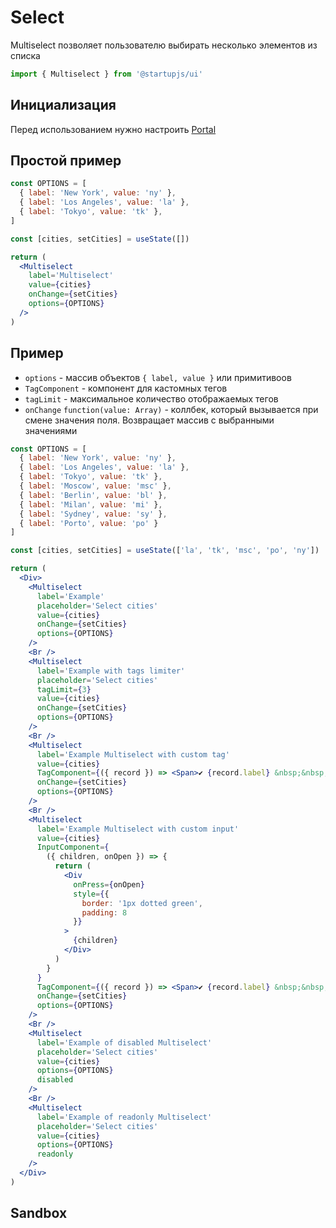 
# Select

Multiselect позволяет пользователю выбирать несколько элементов из списка

```jsx
import { Multiselect } from '@startupjs/ui'
```

## Инициализация

Перед использованием нужно настроить [Portal](/docs/components/Portal)

## Простой пример

```jsx example
const OPTIONS = [
  { label: 'New York', value: 'ny' },
  { label: 'Los Angeles', value: 'la' },
  { label: 'Tokyo', value: 'tk' },
]

const [cities, setCities] = useState([])

return (
  <Multiselect
    label='Multiselect'
    value={cities}
    onChange={setCities}
    options={OPTIONS}
  />
)
```

## Пример

- `options` - массив объектов ```{ label, value }``` или примитивоов
- `TagComponent` - компонент для кастомных тегов
- `tagLimit` - максимальное количество отображаемых тегов
- `onChange` ```function(value: Array)``` - коллбек, который вызывается при смене значения поля. Возвращает массив с выбранными значениями

```jsx example
const OPTIONS = [
  { label: 'New York', value: 'ny' },
  { label: 'Los Angeles', value: 'la' },
  { label: 'Tokyo', value: 'tk' },
  { label: 'Moscow', value: 'msc' },
  { label: 'Berlin', value: 'bl' },
  { label: 'Milan', value: 'mi' },
  { label: 'Sydney', value: 'sy' },
  { label: 'Porto', value: 'po' }
]

const [cities, setCities] = useState(['la', 'tk', 'msc', 'po', 'ny'])

return (
  <Div>
    <Multiselect
      label='Example'
      placeholder='Select cities'
      value={cities}
      onChange={setCities}
      options={OPTIONS}
    />
    <Br />
    <Multiselect
      label='Example with tags limiter'
      placeholder='Select cities'
      tagLimit={3}
      value={cities}
      onChange={setCities}
      options={OPTIONS}
    />
    <Br />
    <Multiselect
      label='Example Multiselect with custom tag'
      value={cities}
      TagComponent={({ record }) => <Span>✔ {record.label} &nbsp;&nbsp;&nbsp;&nbsp;</Span>}
      onChange={setCities}
      options={OPTIONS}
    />
    <Br />
    <Multiselect
      label='Example Multiselect with custom input'
      value={cities}
      InputComponent={
        ({ children, onOpen }) => {
          return (
            <Div
              onPress={onOpen}
              style={{
                border: '1px dotted green',
                padding: 8
              }}
            >
              {children}
            </Div>
          )
        }
      }
      TagComponent={({ record }) => <Span>✔ {record.label} &nbsp;&nbsp;&nbsp;&nbsp;</Span>}
      onChange={setCities}
      options={OPTIONS}
    />
    <Br />
    <Multiselect
      label='Example of disabled Multiselect'
      placeholder='Select cities'
      value={cities}
      options={OPTIONS}
      disabled
    />
    <Br />
    <Multiselect
      label='Example of readonly Multiselect'
      placeholder='Select cities'
      value={cities}
      options={OPTIONS}
      readonly
    />
  </Div>
)
```

## Sandbox

<Sandbox Component={Multiselect} />
